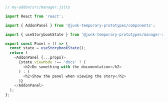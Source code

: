```js
// my-addon/src/manager.js|ts

import React from 'react';

import { AddonPanel } from '@junk-temporary-prototypes/components';

import { useStorybookState } from '@junk-temporary-prototypes/manager-api';

export const Panel = () => {
  const state = useStorybookState();
  return (
    <AddonPanel {...props}>
      {state.viewMode !== 'docs' ? (
        <h2>Do something with the documentation</h2>
      ) : (
        <h2>Show the panel when viewing the story</h2>
      )}
    </AddonPanel>
  );
};
```

